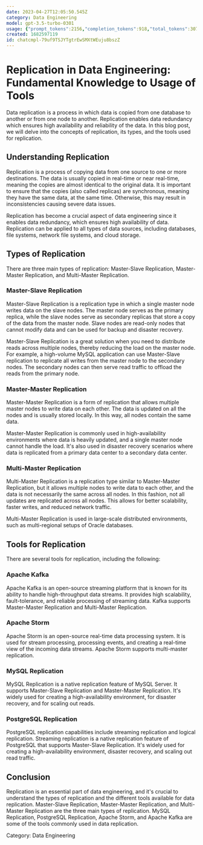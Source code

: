 ```yaml
---
date: 2023-04-27T12:05:50.545Z
category: Data Engineering
model: gpt-3.5-turbo-0301
usage: {"prompt_tokens":2156,"completion_tokens":918,"total_tokens":3074}
created: 1682597119
id: chatcmpl-79uf9TSJYTgtrEwSMXtWEuju8bszZ
---
```


# Replication in Data Engineering: Fundamental Knowledge to Usage of Tools

Data replication is a process in which data is copied from one database to another or from one node to another. Replication enables data redundancy which ensures high availability and reliability of the data. In this blog post, we will delve into the concepts of replication, its types, and the tools used for replication.

## Understanding Replication

Replication is a process of copying data from one source to one or more destinations. The data is usually copied in real-time or near real-time, meaning the copies are almost identical to the original data. It is important to ensure that the copies (also called replicas) are synchronous, meaning they have the same data, at the same time. Otherwise, this may result in inconsistencies causing severe data issues.

Replication has become a crucial aspect of data engineering since it enables data redundancy, which ensures high availability of data. Replication can be applied to all types of data sources, including databases, file systems, network file systems, and cloud storage.

## Types of Replication

There are three main types of replication: Master-Slave Replication, Master-Master Replication, and Multi-Master Replication.

### Master-Slave Replication

Master-Slave Replication is a replication type in which a single master node writes data on the slave nodes. The master node serves as the primary replica, while the slave nodes serve as secondary replicas that store a copy of the data from the master node. Slave nodes are read-only nodes that cannot modify data and can be used for backup and disaster recovery.

Master-Slave Replication is a great solution when you need to distribute reads across multiple nodes, thereby reducing the load on the master node. For example, a high-volume MySQL application can use Master-Slave replication to replicate all writes from the master node to the secondary nodes. The secondary nodes can then serve read traffic to offload the reads from the primary node.

### Master-Master Replication

Master-Master Replication is a form of replication that allows multiple master nodes to write data on each other. The data is updated on all the nodes and is usually stored locally. In this way, all nodes contain the same data.

Master-Master Replication is commonly used in high-availability environments where data is heavily updated, and a single master node cannot handle the load. It's also used in disaster recovery scenarios where data is replicated from a primary data center to a secondary data center.

### Multi-Master Replication

Multi-Master Replication is a replication type similar to Master-Master Replication, but it allows multiple nodes to write data to each other, and the data is not necessarily the same across all nodes. In this fashion, not all updates are replicated across all nodes. This allows for better scalability, faster writes, and reduced network traffic.

Multi-Master Replication is used in large-scale distributed environments, such as multi-regional setups of Oracle databases.

## Tools for Replication

There are several tools for replication, including the following:

### Apache Kafka

Apache Kafka is an open-source streaming platform that is known for its ability to handle high-throughput data streams. It provides high scalability, fault-tolerance, and reliable processing of streaming data. Kafka supports Master-Master Replication and Multi-Master Replication.

### Apache Storm

Apache Storm is an open-source real-time data processing system. It is used for stream processing, processing events, and creating a real-time view of the incoming data streams. Apache Storm supports multi-master replication.

### MySQL Replication

MySQL Replication is a native replication feature of MySQL Server. It supports Master-Slave Replication and Master-Master Replication. It's widely used for creating a high-availability environment, for disaster recovery, and for scaling out reads.

### PostgreSQL Replication

PostgreSQL replication capabilities include streaming replication and logical replication. Streaming replication is a native replication feature of PostgreSQL that supports Master-Slave Replication. It's widely used for creating a high-availability environment, disaster recovery, and scaling out read traffic.

## Conclusion

Replication is an essential part of data engineering, and it's crucial to understand the types of replication and the different tools available for data replication. Master-Slave Replication, Master-Master Replication, and Multi-Master Replication are the three main types of replication. MySQL Replication, PostgreSQL Replication, Apache Storm, and Apache Kafka are some of the tools commonly used in data replication.

Category: Data Engineering
